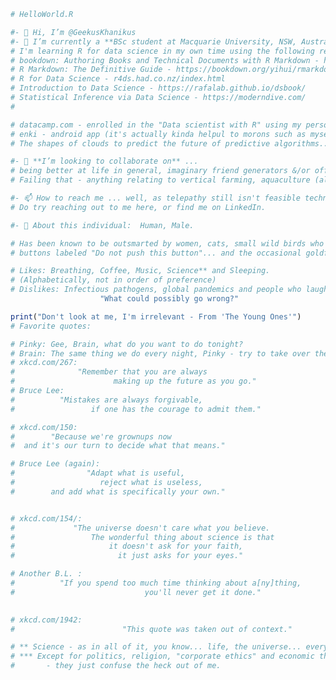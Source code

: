 ```r
# HelloWorld.R

#- 👋 Hi, I’m @GeekusKhanikus
#- 🌱 I’m currently a **BSc student at Macquarie University, NSW, Australia**.
# I'm learning R for data science in my own time using the following resources:
# bookdown: Authoring Books and Technical Documents with R Markdown - https://bookdown.org/yihui/bookdown/
# R Markdown: The Definitive Guide - https://bookdown.org/yihui/rmarkdown/
# R for Data Science - r4ds.had.co.nz/index.html 
# Introduction to Data Science - https://rafalab.github.io/dsbook/
# Statistical Inference via Data Science - https://moderndive.com/
# 

# datacamp.com - enrolled in the "Data scientist with R" using my personal email, not my student one.
# enki - android app (it's actually kinda helpul to morons such as myself).
# The shapes of clouds to predict the future of predictive algorithms... but not really.

#- 💞️ **I’m looking to collaborate on** ... 
# being better at life in general, imaginary friend generators &/or offering new / improved personalities to those in need. 
# Failing that - anything relating to vertical farming, aquaculture (algae, fish), autonomous agriculture

#- 📫 How to reach me ... well, as telepathy still isn't feasible technologically speaking... 
# Do try reaching out to me here, or find me on LinkedIn.

#- 👀 About this individual:  Human, Male.

# Has been known to be outsmarted by women, cats, small wild birds who make it indoors, 
# buttons labeled "Do not push this button"... and the occasional goldfish.

# Likes: Breathing, Coffee, Music, Science** and Sleeping.
# (Alphabetically, not in order of preference)
# Dislikes: Infectious pathogens, global pandemics and people who laugh when saying:
                    "What could possibly go wrong?"
```

```r
print("Don't look at me, I'm irrelevant - From 'The Young Ones'")
# Favorite quotes:

# Pinky: Gee, Brain, what do you want to do tonight?
# Brain: The same thing we do every night, Pinky - try to take over the world!
# xkcd.com/267:
#              "Remember that you are always
#                      making up the future as you go."
# Bruce Lee:
#          "Mistakes are always forgivable,
#                 if one has the courage to admit them."

# xkcd.com/150:
#        "Because we're grownups now
#  and it's our turn to decide what that means."

# Bruce Lee (again):
#                "Adapt what is useful,
#                   reject what is useless,
#        and add what is specifically your own."


# xkcd.com/154/:
#             "The universe doesn't care what you believe.
#                 The wonderful thing about science is that
#                     it doesn't ask for your faith,
#                       it just asks for your eyes."

# Another B.L. :
#          "If you spend too much time thinking about a[ny]thing,
#                             you'll never get it done."
           

# xkcd.com/1942:
#                        "This quote was taken out of context."

# ** Science - as in all of it, you know... life, the universe... everything***. 
# *** Except for politics, religion, "corporate ethics" and economic theory.
#       - they just confuse the heck out of me.
```
